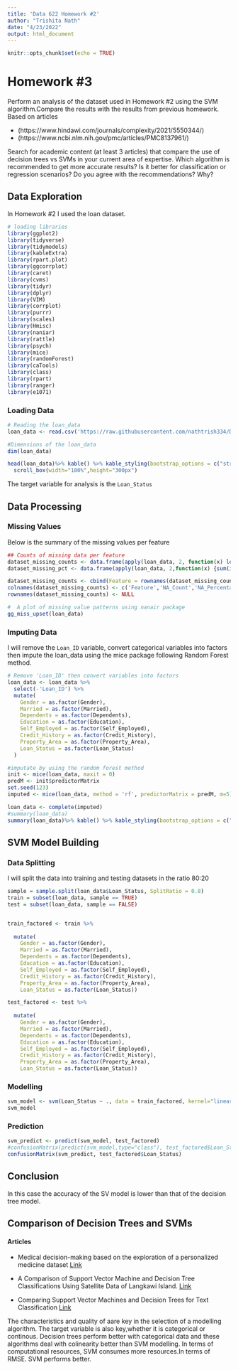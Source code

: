 ---
title: 'Data 622 Homework #2'
author: "Trishita Nath"
date: "4/23/2022"
output: html_document
---

```{r setup, include=FALSE}
knitr::opts_chunk$set(echo = TRUE)
```

# Homework #3

Perform an analysis of the dataset used in Homework #2 using the SVM algorithm.Compare the results with the results from previous homework.
Based on articles

* (https://www.hindawi.com/journals/complexity/2021/5550344/)
* (https://www.ncbi.nlm.nih.gov/pmc/articles/PMC8137961/)

Search for academic content (at least 3 articles) that compare the use of decision trees vs SVMs in your current area of expertise.
Which algorithm is recommended to get more accurate results? Is it better for classification or regression scenarios? Do you agree with the recommendations? Why?

## Data Exploration

In Homework #2 I used the loan dataset.


```{r, message = FALSE, warning = FALSE, echo=FALSE}
# loading libraries
library(ggplot2)
library(tidyverse)
library(tidymodels)
library(kableExtra)
library(rpart.plot)
library(ggcorrplot)
library(caret)
library(cvms)
library(tidyr)
library(dplyr)
library(VIM)
library(corrplot)
library(purrr)
library(scales)
library(Hmisc)
library(naniar)
library(rattle)
library(psych)
library(mice)
library(randomForest)
library(caTools)
library(class)
library(rpart)
library(ranger)
library(e1071)
```

### Loading Data

```{r, message=FALSE, warning=FALSE, echo=FALSE}
# Reading the loan_data
loan_data <- read.csv('https://raw.githubusercontent.com/nathtrish334/Data-622/main/Assignments/Assignment_02/loan_approval.csv', stringsAsFactors = FALSE)

#Dimensions of the loan_data
dim(loan_data)

head(loan_data)%>% kable() %>% kable_styling(bootstrap_options = c("striped", "hover", "condensed", "responsive")) %>% 
  scroll_box(width="100%",height="300px")
```

The target variable for analysis is the `Loan_Status`

## Data Processing

### Missing Values

Below is the summary of the missing values per feature

```{r, message=FALSE, warning=FALSE, echo=FALSE}
## Counts of missing data per feature
dataset_missing_counts <- data.frame(apply(loan_data, 2, function(x) length(which(is.na(x)))))
dataset_missing_pct <- data.frame(apply(loan_data, 2,function(x) {sum(is.na(x)) / length(x) * 100}))

dataset_missing_counts <- cbind(Feature = rownames(dataset_missing_counts), dataset_missing_counts, dataset_missing_pct)
colnames(dataset_missing_counts) <- c('Feature','NA_Count','NA_Percentage')
rownames(dataset_missing_counts) <- NULL

#  A plot of missing value patterns using nanair package
gg_miss_upset(loan_data)
```

### Imputing Data

I will remove the `Loan_ID` variable, convert categorical variables into factors then impute the loan_data using the mice package following Random Forest method.

```{r, message=FALSE, warning=FALSE, echo=FALSE}
# Remove 'Loan_ID' then convert variables into factors
loan_data <- loan_data %>%
  select(-'Loan_ID') %>%
  mutate(
    Gender = as.factor(Gender),
    Married = as.factor(Married),
    Dependents = as.factor(Dependents),
    Education = as.factor(Education),
    Self_Employed = as.factor(Self_Employed),
    Credit_History = as.factor(Credit_History),
    Property_Area = as.factor(Property_Area),
    Loan_Status = as.factor(Loan_Status)
  )

#imputate by using the random forest method
init <- mice(loan_data, maxit = 0)
predM <- init$predictorMatrix
set.seed(123)
imputed <- mice(loan_data, method = 'rf', predictorMatrix = predM, m=5)

loan_data <- complete(imputed)
#summary(loan_data)
summary(loan_data)%>% kable() %>% kable_styling(bootstrap_options = c("striped", "hover", "condensed", "responsive")) %>% scroll_box(width="100%",height="400px")

```

## SVM Model Building

### Data Splitting

I will split the data into training and testing datasets in the ratio 80:20

```{r, message=FALSE, warning=FALSE, echo=FALSE}
sample = sample.split(loan_data$Loan_Status, SplitRatio = 0.8)
train = subset(loan_data, sample == TRUE)
test = subset(loan_data, sample == FALSE)


train_factored <- train %>%
  
  mutate(
    Gender = as.factor(Gender),
    Married = as.factor(Married),
    Dependents = as.factor(Dependents),
    Education = as.factor(Education),
    Self_Employed = as.factor(Self_Employed),
    Credit_History = as.factor(Credit_History),
    Property_Area = as.factor(Property_Area),
    Loan_Status = as.factor(Loan_Status))

test_factored <- test %>%
  
  mutate(
    Gender = as.factor(Gender),
    Married = as.factor(Married),
    Dependents = as.factor(Dependents),
    Education = as.factor(Education),
    Self_Employed = as.factor(Self_Employed),
    Credit_History = as.factor(Credit_History),
    Property_Area = as.factor(Property_Area),
    Loan_Status = as.factor(Loan_Status))

```

### Modelling

```{r, message=FALSE, warning=FALSE, echo=FALSE}
svm_model <- svm(Loan_Status ~ ., data = train_factored, kernel="linear", scale=FALSE)
svm_model
```

### Prediction

```{r, message=FALSE, warning=FALSE, echo=FALSE}
svm_predict <- predict(svm_model, test_factored)
#confusionMatrix(predict(svm_model,type="class"), test_factored$Loan_Status)
confusionMatrix(svm_predict, test_factored$Loan_Status)
```

## Conclusion

In this case the accuracy of the SV model is lower than that of the decision tree model.

## Comparison of Decision Trees and SVMs

#### Articles

* Medical decision-making based on the exploration of a personalized medicine dataset
[Link](https://www.sciencedirect.com/science/article/pii/S2352914821000514)

* A Comparison of Support Vector Machine and Decision Tree Classifications Using Satellite Data of Langkawi Island. [Link](https://scialert.net/fulltext/?doi=itj.2009.64.70)

* Comparing Support Vector Machines and Decision Trees for Text Classification
[Link](https://www.codementor.io/blog/text-classification-6mmol0q8oj)

The characteristics and quality of aare key in the selection of a modelling algorithm. The target variable is also key,whether it is categorical or continous. Decision trees perform better with categorical data and these algorithms deal with colinearity better than SVM modelling. In terms of computational resources, SVM consumes more resources.In terms of RMSE. SVM performs better.
